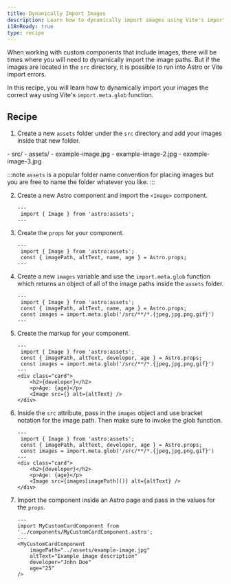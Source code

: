 ```yaml
---
title: Dynamically Import Images
description: Learn how to dynamically import images using Vite's import.meta.glob function
i18nReady: true
type: recipe
---
```


When working with custom components that include images, there will be times where you will need to dynamically import the image paths. But if the images are located in the `src` directory, it is possible to run into Astro or Vite import errors.  

In this recipe, you will learn how to dynamically import your images the correct way using Vite's `import.meta.glob` function. 

## Recipe

1. Create a new `assets` folder under the `src` directory and add your images inside that new folder. 

<FileTree>
- src/
  - assets/
    - example-image.jpg
    - example-image-2.jpg
    - example-image-3.jpg
</FileTree>

:::note
`assets` is a popular folder name convention for placing images but you are free to name the folder whatever you like.
::: 

2. Create a new Astro component and import the `<Image>` component.

    ```astro title="src/components/MyCustomCardComponent.astro" 
    ---
     import { Image } from 'astro:assets';
    ---
    ```

3. Create the `props` for your component.

    ```astro title="src/components/MyCustomCardComponent.astro" ins={3}
    ---
     import { Image } from 'astro:assets';
     const { imagePath, altText, name, age } = Astro.props;
    ---
    ``` 

4. Create a new `images` variable and use the `import.meta.glob` function which returns an object of all of the image paths inside the `assets` folder. 

    ```astro title="src/components/MyCustomCardComponent.astro" ins={4}
    ---
     import { Image } from 'astro:assets';
     const { imagePath, altText, name, age } = Astro.props;
     const images = import.meta.glob('/src/**/*.{jpeg,jpg,png,gif}')
    ---
    ```

5. Create the markup for your component. 

    ```astro title="src/components/MyCustomCardComponent.astro" ins={6-10}
    ---
     import { Image } from 'astro:assets';
     const { imagePath, altText, developer, age } = Astro.props;
     const images = import.meta.glob('/src/**/*.{jpeg,jpg,png,gif}')
    ---
    <div class="card">
        <h2>{developer}</h2>
        <p>Age: {age}</p>
        <Image src={} alt={altText} />
    </div>
    ```

6. Inside the `src` attribute, pass in the `images` object and use bracket notation for the image path. Then make sure to invoke the glob function. 
   
    ```astro title="src/components/MyCustomCardComponent.astro" ins={9}
    ---
     import { Image } from 'astro:assets';
     const { imagePath, altText, developer, age } = Astro.props;
     const images = import.meta.glob('/src/**/*.{jpeg,jpg,png,gif}')
    ---
    <div class="card">
        <h2>{developer}</h2>
        <p>Age: {age}</p>
        <Image src={images[imagePath]()} alt={altText} />
    </div>
    ```

7. Import the component inside an Astro page and pass in the values for the `props`. 

    ```astro title="src/pages/index.astro" 
    ---
    import MyCustomCardComponent from '../components/MyCustomCardComponent.astro';
    ---
    <MyCustomCardComponent 
        imagePath="../assets/example-image.jpg"
        altText="Example image description"
        developer="John Doe"
        age="25"
    />
    ```


